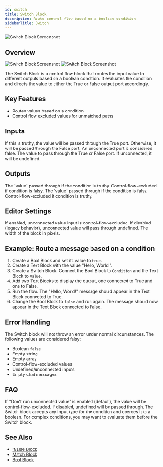 ```yaml
---
id: switch
title: Switch Block
description: Route control flow based on a boolean condition
sidebarTitle: Switch
---
```


![Switch Block Screenshot](./assets/switch-block.png)

## Overview
<Frame className="block dark:hidden">
  <img src="/block-reference/assets/switch_light.png" alt="Switch Block Screenshot" />
</Frame>
<Frame className="hidden dark:block">
  <img src="/block-reference/assets/switch_dark.png" alt="Switch Block Screenshot" />
</Frame>

The Switch Block is a control flow block that routes the input value to different outputs based on a boolean condition. It evaluates the condition and directs the value to either the True or False output port accordingly.

## Key Features

- Routes values based on a condition
- Control flow excluded values for unmatched paths

## Inputs

<ParamField path="Condition" type="any">
  If this is truthy, the value will be passed through the True port. Otherwise, it will be passed through the False port. An unconnected port is considered false.
</ParamField>

<ParamField path="Value" type="any">
  The value to pass through the True or False port. If unconnected, it will be undefined.
</ParamField>

## Outputs

<ResponseField name="True" type="any">
  The `value` passed through if the condition is truthy. Control-flow-excluded if condition is falsy.
</ResponseField>

<ResponseField name="False" type="any">
  The `value` passed through if the condition is falsy. Control-flow-excluded if condition is truthy.
</ResponseField>

## Editor Settings

<ParamField path="Don't run unconnected value" type="boolean" default={true}>
  If enabled, unconnected value input is control-flow-excluded. If disabled (legacy behavior), unconnected value will pass through undefined.
</ParamField>

<ParamField path="Width" type="number" default={150}>
  The width of the block in pixels.
</ParamField>

## Example: Route a message based on a condition

1. Create a Bool Block and set its value to `true`.
2. Create a Text Block with the value "Hello, World!".
3. Create a Switch Block. Connect the Bool Block to `Condition` and the Text Block to `Value`.
4. Add two Text Blocks to display the output, one connected to True and one to False.
5. Run the flow. The "Hello, World!" message should appear in the Text Block connected to True.
6. Change the Bool Block to `false` and run again. The message should now appear in the Text Block connected to False.

## Error Handling

The Switch block will not throw an error under normal circumstances. The following values are considered falsy:

- Boolean `false`
- Empty string
- Empty array
- Control-flow-excluded values
- Undefined/unconnected inputs
- Empty chat messages

## FAQ

<AccordionGroup>
  <Accordion title="What happens if the Value input is not provided?">
    If "Don't run unconnected value" is enabled (default), the value will be control-flow-excluded. If disabled, undefined will be passed through.
  </Accordion>

  <Accordion title="Can I use complex conditions with the Switch block?">
    The Switch block accepts any input type for the condition and coerces it to a boolean. For complex conditions, you may want to evaluate them before the Switch block.
  </Accordion>
</AccordionGroup>

## See Also

- [If/Else Block](/block-reference/logic/if-else)
- [Match Block](/block-reference/logic/match)
- [Bool Block](/block-reference/data/bool)
